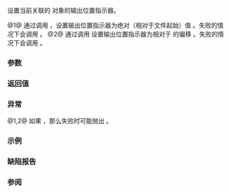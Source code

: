 {{cpp/io/basic_ostream/title|seekp}}
{{cpp/io/basic_ostream/navbar}}
{{dcl begin}}
{{dcl|num=1|1=
basic_ostream&amp; seekp( pos_type pos );
}}
{{dcl|num=2|1=
basic_ostream&amp; seekp( off_type off, std::ios_base::seekdir dir );
}}
{{dcl end}}

设置当前关联的 {{tt|streambuf}} 对象的输出位置指示器。

{{rrev|since=c++11|
表现为{{named req|UnformattedOutputFunction}}（除了没有实际进行输出）。在构造并检查 sentry 对象后， 
}}

@1@ 通过调用 {{c|rdbuf()-&gt;pubseekpos(pos, std::ios_base::out)}}，设置输出位置指示器为绝对（相对于文件起始）值 {{c|pos}}。失败的情况下会调用 {{c|setstate(std::ios_base::failbit)}}。
@2@ 通过调用 {{c|rdbuf()-&gt;pubseekoff(off, dir, std::ios_base::out)}} 设置输出位置指示器为相对于 {{c|dir}} 的偏移 {{c|off}}。失败的情况下会调用 {{c|setstate(std::ios_base::failbit)}}。

===参数===
{{par begin}}
{{par|pos|要设置输出位置指示器到的绝对位置。}}
{{par|off|要设置输出位置指示器到的相对位置（正或负）。}}
{{par|dir|定义应用相对偏移量的基位置。它可以是下列常量之一：
{{cpp/io/ios_base/seekdir consts}}}}
{{par end}}

===返回值===
{{c|*this}}

===异常===
@1,2@ 如果 {{c|1=exceptions() &amp; failbit != 0}}，那么失败时可能抛出 {{lc|std::ios_base::failure}}。

===示例===
{{example
|code=
#include &lt;iostream&gt;
#include &lt;sstream&gt;

int main()
{
    std::ostringstream os("hello, world");
    os.seekp(7);
    os &lt;&lt; 'W';
    os.seekp(0, std::ios_base::end);
    os &lt;&lt; '!';
    os.seekp(0);
    os &lt;&lt; 'H';
    std::cout &lt;&lt; os.str() &lt;&lt; '\n';
}
|output=
Hello, World!
}}

===缺陷报告===
{{dr list begin}}
{{dr list item|wg=lwg|dr=129|std=C++98|before=没有途径指示操作失败|after=失败时会设置 {{tt|failbit}}}}
{{dr list item|wg=lwg|dr=136|std=C++98|before={{tt|seekp}} 可以设置输入流|after=只设置输出流}}
{{dr list item|wg=lwg|dr=537|std=C++98|before=1. {{c|pos}} 的类型是 {{tt|pos_type&amp;}}&lt;br&gt;2. {{c|off}} 的类型是 {{tt|off_type&amp;}}|after=1. 改成 {{tt|pos_type}}&lt;br&gt;2. 改成 {{tt|off_type}}}}
{{dr list item|wg=lwg|dr=2341|std=C++98|before={{lwg|129}} 的解决方案中关于重载 (2) 的部分被移除|after=已恢复}}
{{dr list end}}

===参阅===
{{dsc begin}}
{{dsc inc|cpp/io/basic_ostream/dsc tellp}}
{{dsc inc|cpp/io/basic_istream/dsc tellg}}
{{dsc inc|cpp/io/basic_istream/dsc seekg}}
{{dsc end}}

{{langlinks|de|en|es|fr|it|ja|pt|ru}}
